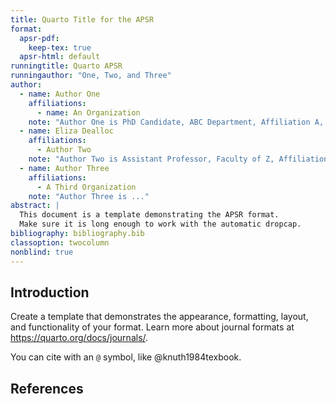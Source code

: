 ```yaml
---
title: Quarto Title for the APSR
format:
  apsr-pdf:
    keep-tex: true  
  apsr-html: default
runningtitle: Quarto APSR
runningauthor: "One, Two, and Three"
author:
  - name: Author One
    affiliations:
      - name: An Organization
    note: "Author One is PhD Candidate, ABC Department, Affiliation A, 12345 NY. (a.1@example.edu)"
  - name: Eliza Dealloc
    affiliations:
      - Author Two
    note: "Author Two is Assistant Professor, Faculty of Z, Affiliation B, 42813. Corresponding Author (a.2@acme.edu) Additional notes about Author Two."
  - name: Author Three
    affiliations:
      - A Third Organization
    note: "Author Three is ..."
abstract: |
  This document is a template demonstrating the APSR format.
  Make sure it is long enough to work with the automatic dropcap.
bibliography: bibliography.bib
classoption: twocolumn
nonblind: true
---
```


## Introduction {#sec-intro}

\dropcap{TODO} Create a template that demonstrates the appearance, formatting, layout, and functionality of your format. Learn more about journal formats at <https://quarto.org/docs/journals/>.


You can cite with an `@` symbol, like @knuth1984texbook.



## References

